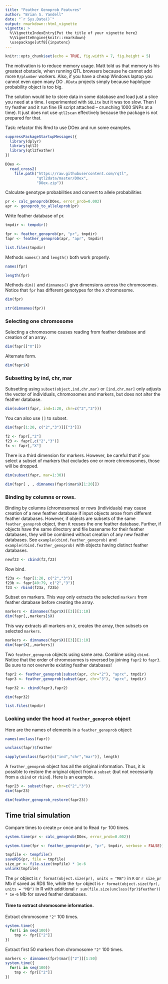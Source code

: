 ```yaml
---
title: "Feather Genoprob Features"
author: "Brian S. Yandell"
date: "`r Sys.Date()`"
output: rmarkdown::html_vignette
vignette: >
  %\VignetteIndexEntry{Put the title of your vignette here}
  %\VignetteEngine{knitr::rmarkdown}
  \usepackage[utf8]{inputenc}
---
```


```r
knitr::opts_chunk$set(echo = TRUE, fig.width = 7, fig.height = 5)
```

The motivation is to reduce memory usage. Matt told us that memory is his greatest obstacle, when running QTL browsers because he cannot add more `R/plumber` workers. Also, if you have a cheap Windows laptop you cannot even open many DO `.RData` projects simply because haplotype probability object is too big.
 
The solution would be to store data in some database and load just a slice you need at a time. I experimented with `SQLite` but it was too slow. Then I try feather and it run fine (R script attached – crunching 1000 SNPs at a time). It just does not use `qtl2scan` effectively because the package is not prepared for that.

Task: refactor this Rmd to use DOex and run some examples.

```r
suppressPackageStartupMessages({
  library(dplyr)
  library(qtl2)
  library(qtl2feather)
})
```

```r
DOex <- 
  read_cross2(
    file.path("https://raw.githubusercontent.com/rqtl",
              "qtl2data/master/DOex",
              "DOex.zip"))
```

Calculate genotype probabilities and convert to allele probabilities

```r
pr <- calc_genoprob(DOex, error_prob=0.002)
apr <- genoprob_to_alleleprob(pr)
```

Write feather database of pr.

```r
tmpdir <- tempdir()
```

```r
fpr <- feather_genoprob(pr, "pr", tmpdir)
fapr <- feather_genoprob(apr, "apr", tmpdir)
```

```r
list.files(tmpdir)
```

Methods `names()` and `length()` both work properly.

```r
names(fpr)
```

```r
length(fpr)
```

Methods `dim()` and `dimnames()` give dimensions across the chromosomes.
Notice that `fpr` has different genotypes for the `X` chromosome.

```r
dim(fpr)
```

```r
str(dimnames(fpr))
```


### Selecting one chromosome

Selecting a chromosome causes reading from feather database and creation of an array.

```r
dim(fapr[["X"]])
```

Alternate form.

```r
dim(fapr$X)
```

### Subsetting by ind, chr, mar

Subsetting using `subset(object,ind,chr,mar)` or `[ind,chr,mar]` only adjusts the vector of
individuals, chromosomes and markers, but does not alter the feather database.

```r
dim(subset(fapr, ind=1:20, chr=c("2","3")))
```

You can also use `[]` to subset.

```r
dim(fapr[1:20, c("2","3")][["3"]])
```

```r
f2 <- fapr[,"2"]
f23 <- fapr[,c("2","3")]
fx <- fapr[,"X"]
```

There is a third dimension for markers. However, be careful that if you select a subset of markers that excludes one or more chromosomes, those will be dropped.

```r
dim(subset(fapr, mar=1:30))
```

```r
dim(fapr[ , , dimnames(fapr)$mar$X[1:20]])
```

### Binding by columns or rows.

Binding by columns (chromosomes) or rows (individuals) may cause creation of a new feather database if input objects arose from different feather databases. However, if objects are subsets of the same `feather_genoprob` object, then it reuses the one feather database. Further, if objects have the same directory and file basename for their feather databases, they will be combined without creation of any new feather databases.
See `example(cbind.feather_genoprob)` and `example(rbind.feather_genoprob)` with objects having distinct feather databases.

```r
newf23 <- cbind(f2,f23)
```

Row bind.

```r
f23a <- fapr[1:20, c("2","3")]
f23b <- fapr[40:79, c("2","3")]
f23 <- rbind(f23a, f23b)
```

Subset on markers. This way only extracts the selected `markers` from feather database before creating the array.

```r
markers <- dimnames(fapr$X)[[3]][1:10]
dim(fapr[,,markers]$X)
```

This way extracts all markers on `X`, creates the array, then subsets on selected `markers`.

```r
markers <- dimnames(fapr$X)[[3]][1:10]
dim(fapr$X[,,markers])
```

Two `feather_genoprob` objects using same area. Combine using `cbind`. Notice that the order of chromosomes is reversed by joining `fapr2` to `fapr3`. Be sure to not overwrite existing feather databases!

```r
fapr2 <- feather_genoprob(subset(apr, chr="2"), "aprx", tmpdir)
fapr3 <- feather_genoprob(subset(apr, chr="3"), "aprx", tmpdir)
```

```r
fapr32 <- cbind(fapr3,fapr2)
```

```r
dim(fapr32)
```

```r
list.files(tmpdir)
```

### Looking under the hood at `feather_genoprob` object

Here are the names of elements in a `feather_genoprob` object:

```r
names(unclass(fapr))
```

```r
unclass(fapr)$feather
```

```r
sapply(unclass(fapr)[c("ind","chr","mar")], length)
```

A `feather_genoprob` object has all the original information. Thus, it is possible to restore the original object from a `subset` (but not necessarily from a `cbind` or `rbind`). Here is an example.

```r
fapr23 <- subset(fapr, chr=c("2","3"))
dim(fapr23)
```

```r
dim(feather_genoprob_restore(fapr23))
```

## Time trial simulation

Compare times to create `pr` once and to Read `fpr` 100 times.

```r
system.time(pr <- calc_genoprob(DOex, error_prob=0.002))
```

```r
system.time(fpr <- feather_genoprob(pr, "pr", tmpdir, verbose = FALSE))
```

```r
tmpfile <- tempfile()
saveRDS(pr, file = tmpfile)
size_pr <- file.size(tmpfile) * 1e-6
unlink(tmpfile)
```

The `pr` object is `r format(object.size(pr), units = "MB")` in `R` or `r size_pr` Mb if saved as RDS file, while the `fpr` object is `r format(object.size(fpr), units = "MB")` in R with additional
`r sum(file.size(unclass(fpr)$feather)) * 1e-6` Mb for saved feather databases.

#### Time to extract chromosome information.

Extract chromosome `"2"` 100 times.

```r
system.time({
  for(i in seq(100))
    tmp <- fpr[["2"]]
})
```

Extract first 50 markers from chromosome `"2"` 100 times.
```r
markers <- dimnames(fpr)$mar[["2"]][1:50]
system.time({
  for(i in seq(100))
    tmp <- fpr[["2"]]
})
```

